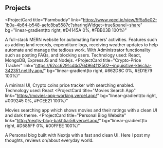 ## Projects

<ProjectCard
  title="Farmbuddy"
  link="https://www.veed.io/view/5f5a5e02-1b0a-4b64-b548-aefc8ba5587c?sharingWidget=true&panel=share"
  bg="linear-gradient(to right, #D4145A 0%, #FBB03B 100%)"
>
  A full-stack MERN website for automating farmers' activities. Features such as
  adding land records, expenditure logs, receiving weather updates to help
  automate and manage the tedious work. With Administrator functionality such as
  posting FAQs, and blocking users. Technology used: React, MongoDB, ExpressJS
  and Nodejs.
</ProjectCard>
<ProjectCard
  title="Crypto-Price Tracker"
  link="https://62cc6291cd4d764964f12502--inquisitive-kleicha-342351.netlify.app/"
  bg="linear-gradient(to right, #662D8C 0%, #ED1E79 100%)"
>
  A minimal UI, Crypto coins price tracker with searching enabled. Technology
  used: React
</ProjectCard>
<ProjectCard
  title="Movies Search App"
  link="https://movies-app-working.vercel.app/"
  bg="linear-gradient(to right, #009245 0%, #FCEE21 100%)"
>
  Movies searching app which shows movies and their ratings with a clean UI and
  dark theme.
</ProjectCard>
<ProjectCard
  title="Personal Blog Website"
  link="http://nextjs-blog-bakhtiar56.vercel.app/"
  bg="linear-gradient(to right, #D585FF 0%, #00FFEE 100%)"
>
  A Personal blog built with Nextjs with a fast and clean UI. Here I post my
  thoughts, reviews on/about everyday world.
</ProjectCard>
